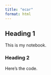 ```yaml
---
title: "ecar"
format: html
---
```


## Heading 1

This is my notebook.

### Heading 2

Here's the code.